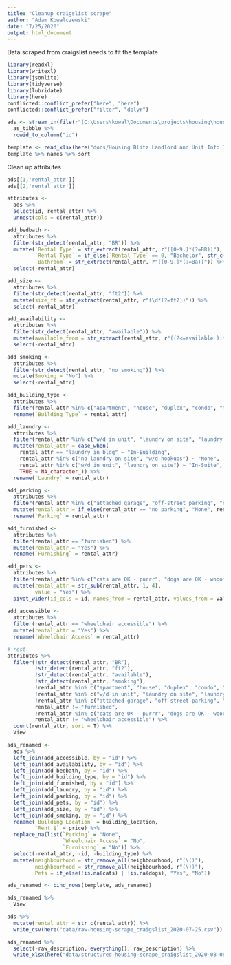 ```yaml
---
title: "Cleanup craigslist scrape"
author: "Adam Kowalczewski"
date: "7/25/2020"
output: html_document
---
```


Data scraped from craigslist needs to fit the template

```r
library(readxl)
library(writexl)
library(jsonlite)
library(tidyverse)
library(lubridate)
library(here)
conflicted::conflict_prefer("here", "here")
conflicted::conflict_prefer("filter", "dplyr")

ads <- stream_in(file(r"(C:\Users\kowal\Documents\projects\housing\housing-scrape_craigslist_2020-07-25.jl)")) %>% 
  as_tibble %>% 
  rowid_to_column("id") 

template <- read_xlsx(here("docs/Housing Blitz Landlord and Unit Info Template.xlsx"), skip = 1, n_max = 0, col_types = c("text"))
template %>% names %>% sort
```

Clean up attributes 

```r
ads[[1,'rental_attr']]
ads[[2,'rental_attr']]

attributes <- 
  ads %>% 
  select(id, rental_attr) %>% 
  unnest(cols = c(rental_attr)) 

add_bedbath <- 
  attributes %>% 
  filter(str_detect(rental_attr, "BR")) %>% 
  mutate(`Rental Type` = str_extract(rental_attr, r"([0-9.]*(?=BR))"),
         `Rental Type` = if_else(`Rental Type` == 0, "Bachelor", str_c(`Rental Type`, " Bedroom")),
         `Bathroom` = str_extract(rental_attr, r"([0-9.]*(?=Ba))")) %>% 
  select(-rental_attr)

add_size <- 
  attributes %>% 
  filter(str_detect(rental_attr, "ft2")) %>% 
  mutate(size_ft = str_extract(rental_attr, r"(\d*(?=ft2))")) %>% 
  select(-rental_attr)

add_availability <- 
  attributes %>% 
  filter(str_detect(rental_attr, "available")) %>% 
  mutate(available_from = str_extract(rental_attr, r"((?<=available ).*)")) %>% 
  select(-rental_attr)

add_smoking <- 
  attributes %>% 
  filter(str_detect(rental_attr, "no smoking")) %>% 
  mutate(Smoking = "No") %>% 
  select(-rental_attr)

add_building_type <- 
  attributes %>% 
  filter(rental_attr %in% c("apartment", "house", "duplex", "condo", "townhouse", "loft")) %>% 
  rename(`Building Type` = rental_attr)

add_laundry <- 
  attributes %>% 
  filter(rental_attr %in% c("w/d in unit", "laundry on site", "laundry in bldg", "no laundry on site", "w/d hookups")) %>% 
  mutate(rental_attr = case_when(
    rental_attr == "laundry in bldg" ~ "In-Building",
    rental_attr %in% c("no laundry on site", "w/d hookups") ~ "None",
    rental_attr %in% c("w/d in unit", "laundry on site") ~ "In-Suite",
    TRUE ~ NA_character_)) %>% 
  rename(`Laundry` = rental_attr)

add_parking <- 
  attributes %>% 
  filter(rental_attr %in% c("attached garage", "off-street parking", "no parking", "street parking", "carport")) %>% 
  mutate(rental_attr = if_else(rental_attr == "no parking", "None", rental_attr)) %>% 
  rename(`Parking` = rental_attr)

add_furnished <- 
  attributes %>% 
  filter(rental_attr == "furnished") %>% 
  mutate(rental_attr = "Yes") %>% 
  rename(`Furnishing` = rental_attr)

add_pets <- 
  attributes %>% 
  filter(rental_attr %in% c("cats are OK - purrr", "dogs are OK - wooof")) %>% 
  mutate(rental_attr = str_sub(rental_attr, 1, 4),
         value = "Yes") %>% 
  pivot_wider(id_cols = id, names_from = rental_attr, values_from = value, values_fill = "No")
  
add_accessible <- 
  attributes %>% 
  filter(rental_attr == "wheelchair accessible") %>% 
  mutate(rental_attr = "Yes") %>% 
  rename(`Wheelchair Access` = rental_attr)
```


```r
# rest
attributes %>%
  filter(!str_detect(rental_attr, "BR"),
         !str_detect(rental_attr, "ft2"),
         !str_detect(rental_attr, "available"),
         !str_detect(rental_attr, "smoking"),
         !rental_attr %in% c("apartment", "house", "duplex", "condo", "townhouse", "loft"),
         !rental_attr %in% c("w/d in unit", "laundry on site", "laundry in bldg", "no laundry on site", "w/d hookups"),
         !rental_attr %in% c("attached garage", "off-street parking", "no parking", "street parking", "carport"),
         rental_attr != "furnished",
         !rental_attr %in% c("cats are OK - purrr", "dogs are OK - wooof"),
         rental_attr != "wheelchair accessible") %>% 
  count(rental_attr, sort = T) %>% 
  View
```

```r
ads_renamed <- 
  ads %>% 
  left_join(add_accessible, by = "id") %>% 
  left_join(add_availability, by = "id") %>% 
  left_join(add_bedbath, by = "id") %>% 
  left_join(add_building_type, by = "id") %>% 
  left_join(add_furnished, by = "id") %>% 
  left_join(add_laundry, by = "id") %>% 
  left_join(add_parking, by = "id") %>% 
  left_join(add_pets, by = "id") %>% 
  left_join(add_size, by = "id") %>% 
  left_join(add_smoking, by = "id") %>% 
  rename(`Building Location` = building_location,
         `Rent $` = price) %>% 
  replace_na(list(`Parking` = "None", 
                  `Wheelchair Access` = "No",
                  `Furnishing` = "No")) %>% 
  select(-rental_attr, -id, -building_type) %>% 
  mutate(neighbourhood = str_remove_all(neighbourhood, r"(\()"),
         neighbourhood = str_remove_all(neighbourhood, r"(\))"),
         Pets = if_else(!is.na(cats) | !is.na(dogs), "Yes", "No"))

ads_renamed <- bind_rows(template, ads_renamed) 
```

```r
ads_renamed %>% 
  View
```


```r
ads %>% 
  mutate(rental_attr = str_c(rental_attr)) %>% 
  write_csv(here("data/raw-housing-scrape_craigslist_2020-07-25.csv"))

ads_renamed %>% 
  select(-raw_description, everything(), raw_description) %>% 
  write_xlsx(here("data/structured-housing-scrape_craigslist_2020-08-08.xlsx"))
```

